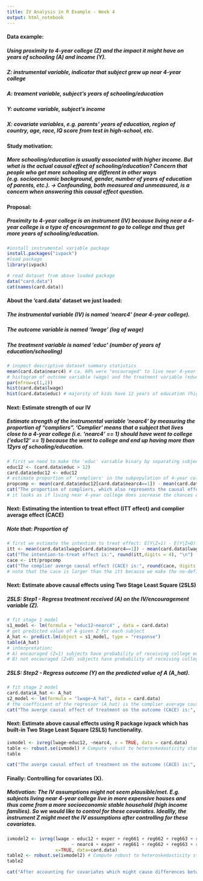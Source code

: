 ```yaml
---
title: IV Analysis in R Example - Week 4
output: html_notebook
---
```


#### Data example: 
##### Using proximity to 4-year college (Z) and the impact it might have on years of schooling (A) and income (Y).
##### Z: instrumental variable, indicator that subject grew up near 4-year college
##### A: treament variable, subject's years of schooling/education
##### Y: outcome variable, subject's income
##### X: covariate variables, e.g. parents' years of education, region of country, age, race, IQ score from test in high-school, etc.

#### Study motivation: 
##### More schooling/education is usually associated with higher income. But what is the actual causal effect of schooling/education? Concern that people who get more schooling are different in other ways (e.g. socioeconomic background, gender, number of years of education of parents, etc.). -> Confounding, both measured and unmeasured, is a concern when answering this causal effect question.
#### Proposal: 
##### Proximity to 4-year college is an instrument (IV) because living near a 4-year college is a type of **encouragement** to go to college and thus get more years of schooling/education.


```r
#install instrumental variable package
install.packages("ivpack")
#load package
library(ivpack)
```

```r
# read dataset from above loaded package
data("card.data")
cat(names(card.data))
```

#### About the 'card.data' dataset we just loaded:
##### The instrumental variable (IV) is named 'nearc4' (near 4-year college).
##### The outcome variable is named 'lwage' (log of wage)
##### The treatment variable is named 'educ' (number of years of education/schooling)

```r
# inspect descriptive dataset summary statistics
mean(card.data$nearc4) # ca. 68% were "encouraged" to live near 4-year college
# histogram of outcome variable (wage) and the treatment variable (educ)
par(mfrow=c(1,2))
hist(card.data$lwage)
hist(card.data$educ) # majority of kids have 12 years of education (high-school degree) and another peak at 16 years for 4-year college degree
```
#### Next: Estimate strength of our IV
##### Estimate strength of the instrumental variable 'nearc4' by measuring the proportion of "compliers". 'Complier' means that a subject that lives close to a 4-year college (i.e. 'nearc4' == 1) should have went to college ('educ12' == 1) because the went to college and end up having more than 12yrs of schooling/education.

```r
# first we need to make the 'educ' variable binary by separating subjects above 12yrs education from the rest
educ12 <- (card.data$educ > 12)
card.data$educ12 <- educ12
# estimate proportion of 'compliers' in the subpopulation of 4-year college subjects
propcomp <- mean(card.data$educ12[card.data$nearc4==1]) - mean(card.data$educ12[card.data$nearc4==0]) # E(A|Z=1) = E(A|Z=0) which is the causal effect of encouragement, Z, on treatment received, A.
cat("The proportion of compliers, which also represents the causal effect of the instrumental variable (Z) on treatment received (A), is:", round(propcomp,digits = 4))
# it looks as if living near 4-year college does increase the chances of having more than 12yrs education 
```

#### Next: Estimating the intention to treat effect (ITT effect) and complier average effect (CACE)
##### Note that: Proportion of
```r
# first we estimate the intention to treat effect: E(Y|Z=1) - E(Y|Z=0). which is the causal effect of encouragement Z on the outcome Y.
itt <- mean(card.data$lwage[card.data$nearc4==1]) - mean(card.data$lwage[card.data$nearc4==0])
cat("The intention-to-treat effect is:", round(itt,digits = 4), "\n")
cace <- itt/propcomp
cat("The complier averge causal effect (CACE) is:", round(cace, digits = 4), "\n")
# note that the cace is larger than the itt because we make the no-defiers assumption.
```

#### Next: Estimate above causal effects using Two Stage Least Square (2SLS)

##### 2SLS: Step1 - Regress treatment received (A) on the IV/encouragement variable (Z).

```r
# fit stage 1 model
s1_model <- lm(formula = "educ12~nearc4" , data = card.data)
# get predicted value of A given Z for each subject
A_hat <- predict.lm(object = s1_model, type = "response")
table(A_hat)
# interpretation: 
# A) encouraged (Z=1) subjects have probability of receiving college education (educ12==1) of 0.54
# B) not encouraged (Z=0) subjects have probability of receiving college education (educ12==1) of 0.42
```

##### 2SLS: Step2 - Regress outcome (Y) on the predicted value of A (A_hat).

```r
# fit stage 2 model
card.data$A_hat <- A_hat
s2_model <- lm(formula = "lwage~A_hat", data = card.data)
# the coefficient of the regressor (A_hat) is the complier average causal effect of treatment (A) on the outcome (Y). (compare to same result above)
cat("The averge causal effect of treatment on the outcome (CACE) is:", round(s2_model$coefficients[2], digits = 4), "\n")
```

#### Next: Estimate above causal effects using R package **ivpack** which has built-in Two Stage Least Square (2SLS) functionality.

```r
ivmodel <- ivreg(lwage~educ12, ~nearc4, x = TRUE, data = card.data)
table <- robust.se(ivmodel) # Compute robust to heteroskedasticity standard errors for an instrumental variables analysis
table
```

```r
cat("The averge causal effect of treatment on the outcome (CACE) is:", round(table[2,1], digits = 4), "\nWith a p-value of", table[2,4], "this result is highly significant. This points to strong evidence of a causal effect of the treatment.")
```

#### Finally: Controlling for covariates (X).
##### Motivation: The IV assumptions might not seem plausible/met. E.g. subjects living near 4-year college live in more expensive houses and thus come from a more socioeconomic stable household (high income families). So we would like to control for these covariates. Ideallly, the instrument Z might meet the IV assumptions after controlling for these covariates.

```r
ivmodel2 <- ivreg(lwage ~ educ12 + exper + reg661 + reg662 + reg663 + reg664 + reg665 + reg666 + reg667 + reg668, 
                        ~ nearc4 + exper + reg661 + reg662 + reg663 + reg664 + reg665 + reg666 + reg667 + reg668,
                  x=TRUE, data=card.data)
table2 <- robust.se(ivmodel2) # Compute robust to heteroskedasticity standard errors for an instrumental variables analysis
table2 
```

```r
cat("After accounting for covariates which might cause differences between the subjects: The averge causal effect of treatment on the outcome (CACE) is:", round(table[2,1], digits = 4), "\nWith a p-value of", table[2,4], "this result is STILL highly significant. This points to strong evidence of a causal effect of the treatment.")
```

